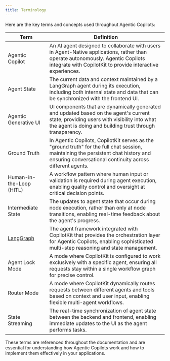 ```yaml
---
title: Terminology
---
```


Here are the key terms and concepts used throughout Agentic Copilots:

| Term | Definition |
|------|------------|
| Agentic Copilot | An AI agent designed to collaborate with users in Agent-Native applications, rather than operate autonomously. Agentic Copilots integrate with CopilotKit to provide interactive experiences. |
| Agent State | The current data and context maintained by a LangGraph agent during its execution, including both internal state and data that can be synchronized with the frontend UI. |
| Agentic Generative UI | UI components that are dynamically generated and updated based on the agent's current state, providing users with visibility into what the agent is doing and building trust through transparency. |
| Ground Truth | In Agentic Copilots, CopilotKit serves as the "ground truth" for the full chat session, maintaining the persistent chat history and ensuring conversational continuity across different agents. |
| Human-in-the-Loop (HITL) | A workflow pattern where human input or validation is required during agent execution, enabling quality control and oversight at critical decision points. |
| Intermediate State | The updates to agent state that occur during node execution, rather than only at node transitions, enabling real-time feedback about the agent's progress. |
| [LangGraph](https://langchain-ai.github.io/langgraph/) | The agent framework integrated with CopilotKit that provides the orchestration layer for Agentic Copilots, enabling sophisticated multi-step reasoning and state management. |
| Agent Lock Mode | A mode where CopilotKit is configured to work exclusively with a specific agent, ensuring all requests stay within a single workflow graph for precise control. |
| Router Mode | A mode where CopilotKit dynamically routes requests between different agents and tools based on context and user input, enabling flexible multi-agent workflows. |
| State Streaming | The real-time synchronization of agent state between the backend and frontend, enabling immediate updates to the UI as the agent performs tasks. |

These terms are referenced throughout the documentation and are essential for understanding how Agentic Copilots work and how to implement them effectively in your applications.
